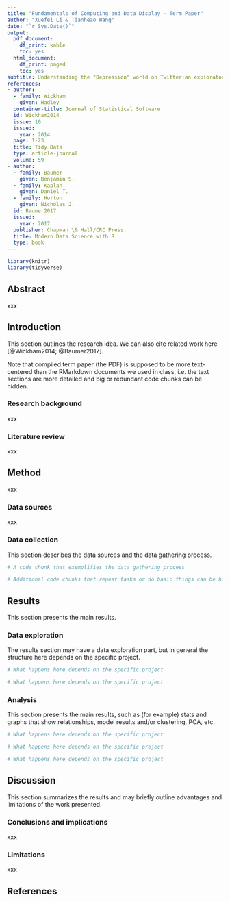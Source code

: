 ```yaml
---
title: "Fundamentals of Computing and Data Display - Term Paper"
author: "Xuefei Li & Tianheao Wang"
date: "`r Sys.Date()`"
output:
  pdf_document:
    df_print: kable
    toc: yes
  html_document:
    df_print: paged
    toc: yes
subtitle: Understanding the "Depression" world on Twitter:an exploratory study 
references:
- author:
  - family: Wickham
    given: Hadley
  container-title: Journal of Statistical Software
  id: Wickham2014
  issue: 10
  issued:
    year: 2014
  page: 1-23
  title: Tidy Data
  type: article-journal
  volume: 59
- author:
  - family: Baumer
    given: Benjamin S.
  - family: Kaplan
    given: Daniel T.
  - family: Horton
    given: Nicholas J.
  id: Baumer2017
  issued:
    year: 2017
  publisher: Chapman \& Hall/CRC Press.
  title: Modern Data Science with R
  type: book
---
```


```r
library(knitr)
library(tidyverse)
```
## Abstract

xxx

## Introduction

This section outlines the research idea. We can also cite related work here [@Wickham2014; @Baumer2017].

Note that compiled term paper (the PDF) is supposed to be more text-centered than the RMarkdown documents we used in class, i.e. the text sections are more detailed and big or redundant code chunks can be hidden.

### Research background

xxx

### Literature review

xxx

## Method

xxx

### Data sources

xxx

### Data collection

This section describes the data sources and the data gathering process.

```r
# A code chunk that exemplifies the data gathering process
```

```r
# Additional code chunks that repeat tasks or do basic things can be hidden
```

## Results

This section presents the main results.

### Data exploration

The results section may have a data exploration part, but in general the structure here depends on the specific project.

```r
# What happens here depends on the specific project
```

```r
# What happens here depends on the specific project
```

### Analysis

This section presents the main results, such as (for example) stats and graphs that show relationships, model results and/or clustering, PCA, etc.

```r
# What happens here depends on the specific project
```

```r
# What happens here depends on the specific project
```

```r
# What happens here depends on the specific project

```

## Discussion

This section summarizes the results and may briefly outline advantages and limitations of the work presented.

### Conclusions and implications

xxx

### Limitations

xxx

## References
